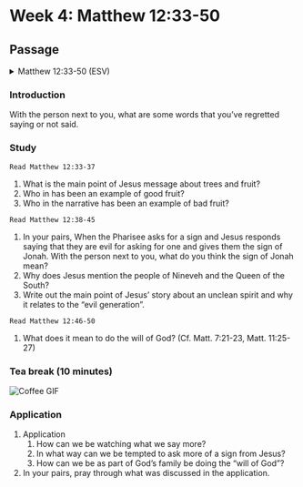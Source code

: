 # Week 4: Matthew 12:33-50

## Passage

<details>

<summary>Matthew 12:33-50 (ESV)</summary>

### **A Tree Is Known by Its Fruit**

**33** “Either make the tree good and its fruit good, or make the tree bad and its fruit bad, for the tree is known by its fruit. **34** You brood of vipers! How can you speak good, when you are evil? For out of the abundance of the heart the mouth speaks. **35** The good person out of his good treasure brings forth good, and the evil person out of his evil treasure brings forth evil. **36** I tell you, on the day of judgment people will give account for every careless word they speak, **37** for by your words you will be justified, and by your words you will be condemned.”

### **The Sign of Jonah**

**38** Then some of the scribes and Pharisees answered him, saying, “Teacher, we wish to see a sign from you.” **39** But he answered them, “An evil and adulterous generation seeks for a sign, but no sign will be given to it except the sign of the prophet Jonah. **40** For just as Jonah was three days and three nights in the belly of the great fish, so will the Son of Man be three days and three nights in the heart of the earth. **41** The men of Nineveh will rise up at the judgment with this generation and condemn it, for they repented at the preaching of Jonah, and behold, something greater than Jonah is here. **42** The queen of the South will rise up at the judgment with this generation and condemn it, for she came from the ends of the earth to hear the wisdom of Solomon, and behold, something greater than Solomon is here.

### **Return of an Unclean Spirit**

**43** “When the unclean spirit has gone out of a person, it passes through waterless places seeking rest, but finds none. **44** Then it says, ‘I will return to my house from which I came.’ And when it comes, it finds the house empty, swept, and put in order. **45** Then it goes and brings with it seven other spirits more evil than itself, and they enter and dwell there, and the last state of that person is worse than the first. So also will it be with this evil generation.”

### **Jesus' Mother and Brothers**

**46** While he was still speaking to the people, behold, his mother and his brothers stood outside, asking to speak to him. **48** But he replied to the man who told him, “Who is my mother, and who are my brothers?” **49** And stretching out his hand toward his disciples, he said, “Here are my mother and my brothers! **50** For whoever does the will of my Father in heaven is my brother and sister and mother.”

</details>

### Introduction

With the person next to you, what are some words that you’ve regretted saying or not said.

### Study

`Read Matthew 12:33-37`

1. What is the main point of Jesus message about trees and fruit?
2. Who in has been an example of good fruit?
3. Who in the narrative has been an example of bad fruit?

`Read Matthew 12:38-45`

1. In your pairs, When the Pharisee asks for a sign and Jesus responds saying that they are evil for asking for one and gives them the sign of Jonah. With the person next to you, what do you think the sign of Jonah mean?
2. Why does Jesus mention the people of Nineveh and the Queen of the South?
3. Write out the main point of Jesus’ story about an unclean spirit and why it relates to the “evil generation”.

`Read Matthew 12:46-50`

1. What does it mean to do the will of God? (Cf. Matt. 7:21-23, Matt. 11:25-27)

### Tea break (10 minutes)

<img
  className="h-40 mt-4 rounded-lg"
  src="https://i.pinimg.com/originals/e8/01/7e/e8017ef446081b40eccb53fac85a9d7b.gif"
  alt="Coffee GIF"
/>

### Application

1. Application
   1. How can we be watching what we say more?
   2. In what way can we be tempted to ask more of a sign from Jesus?
   3. How can we be as part of God’s family be doing the “will of God”?
2. In your pairs, pray through what was discussed in the application.

